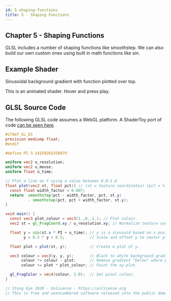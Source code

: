 ```yaml
---
id: 5-shaping-functions
title: 5 - Shaping Functions
---
```


## Chapter 5 - Shaping Functions

GLSL includes a number of shaping functions like smoothstep. We can also build our own custom ones using built in math functions like sin.

## Example Shader


<ResponsiveShader
  maxWidth="530"
  height="320"
  fragShaderPath="/shaders/5.0-shaping-functions.frag"
/>

Sinusoidal background gradient with function plotted over top.

This is an animated shader. Hover and press play.

## GLSL Source Code

The following GLSL code assumes a WebGL platform. A ShaderToy port of code [can be seen here](https://www.shadertoy.com/view/3tjcDm).

```glsl
#ifdef GL_ES
precision mediump float;
#endif

#define PI 3.14159265358979

uniform vec2 u_resolution;
uniform vec2 u_mouse;
uniform float u_time;

// Plot a line on Y using a value between 0.0-1.0
float plot(vec2 st, float pct){ // (st = texture coordinates) (pct = % from 0.0 to 1.0)
  const float width_factor = 0.007;
  return  smoothstep(pct - width_factor, pct, st.y)
          - smoothstep(pct, pct + width_factor, st.y);
}

void main() {
  const vec3 plot_colour = vec3(1.,0.,1.); // Plot colour.
  vec2 st = gl_FragCoord.xy / u_resolution.xy; // Normalize texture coords from 0.0 to 1.0.

  float y = sin(st.x * PI + u_time); // y is a sinusoid based on x position and time.
        y = 0.5 * y + 0.5;           // Scale and offset y to center plot.

  float plot = plot(st, y);          // Create a plot of y.

  vec3 colour = vec3(y, y, y);       // Black to white background gradient. Also: vec3(y)
       colour *= colour - plot;      // Remove gradient "below" where plot will be draw.
       colour += plot * plot_colour; // Paint the xy-plot.

  gl_FragColor = vec4(colour, 1.0);  // Set pixel colour.
}

// Stung Eye 2020 - Unlicense - https://unlicense.org
// This is free and unencumbered software released into the public domain.
```
